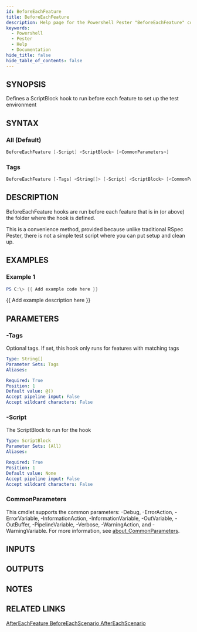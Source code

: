 ```yaml
---
id: BeforeEachFeature
title: BeforeEachFeature
description: Help page for the Powershell Pester "BeforeEachFeature" command
keywords:
  - Powershell
  - Pester
  - Help
  - Documentation
hide_title: false
hide_table_of_contents: false
---
```


## SYNOPSIS
Defines a ScriptBlock hook to run before each feature to set up the test environment

## SYNTAX

### All (Default)
```powershell
BeforeEachFeature [-Script] <ScriptBlock> [<CommonParameters>]
```

### Tags
```powershell
BeforeEachFeature [-Tags] <String[]> [-Script] <ScriptBlock> [<CommonParameters>]
```

## DESCRIPTION
BeforeEachFeature hooks are run before each feature that is in (or above) the folder where the hook is defined.

This is a convenience method, provided because unlike traditional RSpec Pester,
there is not a simple test script where you can put setup and clean up.

## EXAMPLES

### Example 1
```powershell
PS C:\> {{ Add example code here }}
```

{{ Add example description here }}

## PARAMETERS

### -Tags
Optional tags.
If set, this hook only runs for features with matching tags

```yaml
Type: String[]
Parameter Sets: Tags
Aliases:

Required: True
Position: 1
Default value: @()
Accept pipeline input: False
Accept wildcard characters: False
```

### -Script
The ScriptBlock to run for the hook

```yaml
Type: ScriptBlock
Parameter Sets: (All)
Aliases:

Required: True
Position: 1
Default value: None
Accept pipeline input: False
Accept wildcard characters: False
```

### CommonParameters
This cmdlet supports the common parameters: -Debug, -ErrorAction, -ErrorVariable, -InformationAction, -InformationVariable, -OutVariable, -OutBuffer, -PipelineVariable, -Verbose, -WarningAction, and -WarningVariable. For more information, see [about_CommonParameters](http://go.microsoft.com/fwlink/?LinkID=113216).

## INPUTS

## OUTPUTS

## NOTES

## RELATED LINKS

[AfterEachFeature
BeforeEachScenario
AfterEachScenario]()
